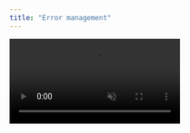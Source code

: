 ```yaml
---
title: "Error management"
---
```


<video autoPlay muted loop playsInline className="w-full aspect-video" src="https://embedd.it/img/Errors.mp4" />

Since we use generative AI to extract information from datasheets—which sometimes lack complete component information—we've implemented robust error management tools to help you.

Errors act as blockers—you cannot proceed to driver or testing generation until you resolve them.

The system also includes warnings, which appear in orange. These non-blocking notifications highlight potentially inconsistent elements in your Component Model.

<Card title="How do I know there is an error?" icon="bolt" color="red">
  When a section contains an error, a red dot appears above the chapter name. Navigate to that section to see error details.
</Card>

<Card title="How do I find an error inside the section?" icon="bolt" color="red">
  In smaller sections (like General component information), error fields are highlighted in red.

  For larger sections (like Registers), we provide an error navigation menu below the Component Model chapters. This menu shows the error count and offers buttons to navigate between errors.
</Card>

### Which types of errors exist?

<AccordionGroup>
  <Accordion title="Inconsistency in datatype size" defaultOpen={false}>

  </Accordion>

  <Accordion title="Overlapping of the offsets" defaultOpen={false}>

  </Accordion>

  <Accordion title="Number of offsets exceeds the size of the data type" defaultOpen={false}>

  </Accordion>

  <Accordion title="Bitfield name is not unique" defaultOpen={false}>

  </Accordion>
</AccordionGroup>
